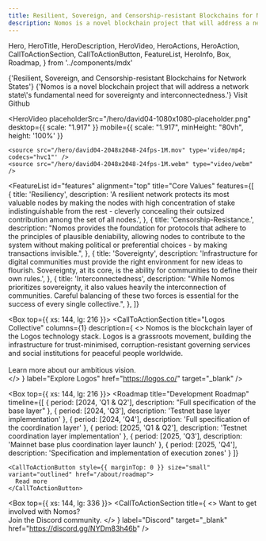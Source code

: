 ```yaml
---
title: Resilient, Sovereign, and Censorship-resistant Blockchains for Network States
description: Nomos is a novel blockchain project that will address a network state's fundamental need for sovereignty and interconnectedness.
---
```


  Hero,
  HeroTitle,
  HeroDescription,
  HeroVideo,
  HeroActions,
  HeroAction,
  CallToActionSection,
  CallToActionButton,
  FeatureList,
  HeroInfo,
  Box,
  Roadmap,
} from '../components/mdx'

<Hero size="large">
  <HeroInfo>
    <HeroTitle>
      {'Resilient, Sovereign, and Censorship-resistant Blockchains for Network States'} 
    </HeroTitle>
    <HeroDescription>
      {'Nomos is a novel blockchain project that will address a network state\'s fundamental need for sovereignty and interconnectedness.'} 
    </HeroDescription>
    <HeroActions>
      <HeroAction href="https://github.com/logos-co/nomos-node" target="_blank">
        Visit Github
      </HeroAction>
    </HeroActions>
  </HeroInfo>

  <HeroVideo
    placeholderSrc="/hero/david04-1080x1080-placeholder.png"
    desktop={{ scale: "1.917" }}
    mobile={{ scale: "1.917", minHeight: "80vh", height: '100%'  }}
  >
    <source src="/hero/david04-2048x2048-24fps-1M.mov" type='video/mp4; codecs="hvc1"' />
    <source src="/hero/david04-2048x2048-24fps-1M.webm" type="video/webm" />  
  </HeroVideo>

</Hero>

<FeatureList
  id="features"
  alignment="top"
  title="Core Values"
  features={[
    {
      title: 'Resiliency',
      description:
        'A resilient network protects its most valuable nodes by making the nodes with high concentration of stake indistinguishable from the rest - cleverly concealing their outsized contribution among the set of all nodes.',
    },
    {
      title: 'Censorship-Resistance.',
      description:
        "Nomos provides the foundation for protocols that adhere to the principles of plausible deniability, allowing nodes to contribute to the system without making political or preferential choices - by making transactions invisible.",
    },
    {
      title: 'Sovereignty',
      description:
        'Infrastructure for digital communities must provide the right environment for new ideas to flourish. Sovereignty, at its core, is the ability for communities to define their own rules.',
    },
    {
      title: 'Interconnectedness',
      description:
        "While Nomos prioritizes sovereignty, it also values heavily the interconnection of communities. Careful balancing of these two forces is essential for the success of every single collective.",
    },
  ]}
>
</FeatureList>

<Box top={{ xs: 144, lg: 216 }}>
  <CallToActionSection
    title="Logos Collective"
    columns={1}
    description={
      <>
        Nomos is the blockchain layer of the Logos technology stack. Logos is a grassroots movement, building the infrastructure for trust-minimised, corruption-resistant governing services and social institutions for peaceful people worldwide.
        <br/>
        <br/>
        Learn more about our ambitious vision.  
      </>
    }
    label="Explore Logos"
    href="https://logos.co/"
    target="_blank"
  />
</Box>

<Box top={{ xs: 144, lg: 216 }}>
  <Roadmap
    title="Development Roadmap"
    timeline={[
      {
        period: [2024, 'Q1 & Q2'],
        description: "Full specification of the base layer"
      },
      {
        period: [2024, 'Q3'],
        description: 'Testnet base layer implementation'
      },
      {
        period: [2024, 'Q4'],
        description: 'Full specification of the coordination layer'
      },
      {
        period: [2025, 'Q1 & Q2'],
        description: 'Testnet coordination layer implementation'
      },
      {
        period: [2025, 'Q3'],
        description: 'Mainnet base plus coordination layer launch'
      },
      {
        period: [2025, 'Q4'],
        description: 'Specification and implementation of execution zones'
      }
    ]}
  >
    <CallToActionButton style={{ marginTop: 0 }} size="small" variant="outlined" href="/about/roadmap">
      Read more
    </CallToActionButton>
  </Roadmap>
</Box>

<Box top={{ xs: 144, lg: 336 }}>
  <CallToActionSection
    title={
      <>
        Want to get involved with Nomos? <br/> 
        Join the Discord community.
      </>
    }
    label="Discord"
    target="_blank"
    href="https://discord.gg/NYDm83h46b"
  />
</Box>
